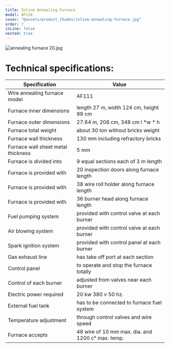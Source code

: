 ```yaml
---
title: Inline Annealing Furnace
model: AF110
cover: "@assets/product_thumbs/inline-annealing-furnace.jpg"
order: 7
isLine: false
nested: true
---
```



<ProductTabs />

![annealing furnace 20.jpg](@assets/article_images/inline-annealing-furnace/annealing-furnace-20.jpg)

# Technical specifications:

| Specification                      | Value                                             |
| ---------------------------------- | ------------------------------------------------- |
| Wire annealing furnace model       | AF111                                             |
| Furnace inner dimensions           | length 27 m, width 124 cm, height 99 cm           |
| Furnace outer dimensions           | 27.64 m, 206 cm, 348 cm l \*w \* h                |
| Furnace total weight               | about 30 ton without bricks weight                |
| Furnace wall thickness             | 130 mm including refractory bricks                |
| Furnace wall sheet metal thickness | 5 mm                                              |
| Furnace is divided into            | 9 equal sections each of 3 m length               |
| Furnace is provided with           | 20 inspection doors along furnace length          |
| Furnace is provided with           | 38 wire roll holder along furnace length          |
| Furnace is provided with           | 36 burner head along furnace length               |
| Fuel pumping system                | provided with control valve at each burner        |
| Air blowing system                 | provided with control valve at each burner        |
| Spark ignition system              | provided with control panel at each burner        |
| Gas exhaust line                   | has take off port at each section                 |
| Control panel                      | to operate and stop the furnace totally           |
| Control of each burner             | adjusted from valves near each burner             |
| Electric power required            | 20 kw 380 v 50 hz.                                |
| External fuel tank                 | has to be connected to furnace fuel system        |
| Temperature adjustment             | through control valves and wire speed             |
| Furnace accepts                    | 48 wire of 10 mm max. dia. and 1200 c° max. temp. |
